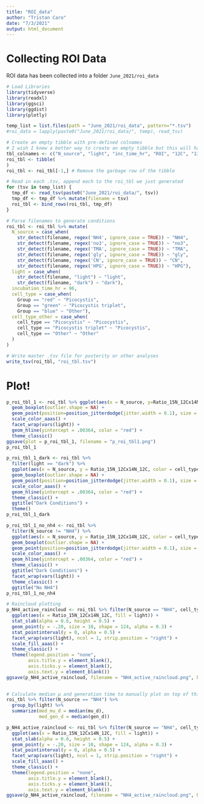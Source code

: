 ```yaml
---
title: "ROI_data"
author: "Tristan Caro"
date: "7/3/2021"
output: html_document
---
```


# Collecting ROI Data

ROI data has been collected into a folder `June_2021/roi_data`

```r
# Load Libraries
library(tidyverse)
library(readxl)
library(ggsci)
library(ggdist)
library(plotly)
```

```r
temp_list = list.files(path = "June_2021/roi_data", pattern="*.tsv")
#roi_data = lapply(paste0("June_2021/roi_data/", temp), read_tsv)

# Create an empty tibble with pre-defined colnames
# I wish I knew a better way to create an empty tibble but this will have to do
tbl_colnames <- c("N_source", "light", "inc_time_hr", "ROI", "12C", "13C", "14N_12C", "15N_12C", "31P", "32S", "34S", "SE", "Ratio_15N_12Cx14N_12C" )
roi_tbl <- tibble(
)
roi_tbl <- roi_tbl[-1,] # Remove the garbage row of the tibble

# Read in each .tsv, append each to the roi_tbl we just generated
for (tsv in temp_list) {
  tmp_df <- read_tsv(paste0("June_2021/roi_data/", tsv))
  tmp_df <- tmp_df %>% mutate(filename = tsv)
  roi_tbl <- bind_rows(roi_tbl, tmp_df)
}
```

```r
# Parse filenames to generate conditions
roi_tbl <- roi_tbl %>% mutate(
  N_source = case_when(
    str_detect(filename, regex('NH4', ignore_case = TRUE)) ~ "NH4",
    str_detect(filename, regex('no3', ignore_case = TRUE)) ~ "no3",
    str_detect(filename, regex('TMA', ignore_case = TRUE)) ~ "TMA",
    str_detect(filename, regex('gly', ignore_case = TRUE)) ~ "gly",
    str_detect(filename, regex('CN', ignore_case = TRUE)) ~ "CN",
    str_detect(filename, regex('HPG', ignore_case = TRUE)) ~ "HPG"),
  light = case_when(
    str_detect(filename, "light") ~ "light",
    str_detect(filename, "dark") ~ "dark"),
  incubation_time_hr = 96,
  cell_type = case_when(
    Group == "red" ~ "Picocystis",
    Group == "green" ~ "Picocystis triplet",
    Group == "blue" ~ "Other"),
  cell_type_other = case_when(
    cell_type == "Picocystis" ~ "Picocystis",
    cell_type == "Picocystis triplet" ~ "Picocystis",
    cell_type == "Other" ~ "Other"
  )
)

```

```r
# Write master .tsv file for posterity or other analyses
write_tsv(roi_tbl, "roi_tbl.tsv")
```


# Plot!
```r
p_roi_tbl_1 <- roi_tbl %>% ggplot(aes(x = N_source, y=Ratio_15N_12Cx14N_12C, color = cell_type)) +
  geom_boxplot(outlier.shape = NA) +
  geom_point(position=position_jitterdodge(jitter.width = 0.1), size = 0.2) +
  scale_color_aaas() +
  facet_wrap(vars(light)) +
  geom_hline(yintercept = .00364, color = "red") +
  theme_classic()
ggsave(plot = p_roi_tbl_1, filename = "p_roi_tbl1.png")
p_roi_tbl_1

p_roi_tbl_1_dark <- roi_tbl %>% 
  filter(light == "dark") %>% 
  ggplot(aes(x = N_source, y = Ratio_15N_12Cx14N_12C, color = cell_type)) +
  geom_boxplot(outlier.shape = NA) +
  geom_point(position=position_jitterdodge(jitter.width = 0.1), size = 0.2) +
  scale_color_aaas() +
  geom_hline(yintercept = .00364, color = "red") +
  theme_classic() +
  ggtitle("Dark Conditions") +
  theme()
p_roi_tbl_1_dark

p_roi_tbl_1_no_nh4 <- roi_tbl %>% 
  filter(N_source != "NH4") %>% 
  ggplot(aes(x = N_source, y = Ratio_15N_12Cx14N_12C, color = cell_type)) +
  geom_boxplot(outlier.shape = NA) +
  geom_point(position=position_jitterdodge(jitter.width = 0.1), size = 0.2) +
  scale_color_aaas() +
  geom_hline(yintercept = .00364, color = "red") +
  theme_classic() +
  ggtitle("Dark Conditions") +
  facet_wrap(vars(light)) +
  theme_classic() +
  ggtitle("No NH4")
p_roi_tbl_1_no_nh4


```

```r
# Raincloud plotting
p_NH4_active_raincloud <- roi_tbl %>% filter(N_source == "NH4", cell_type != "Other") %>% 
  ggplot(aes(x = Ratio_15N_12Cx14N_12C, fill = light)) + 
  stat_slab(alpha = 0.6, height = 0.5) +
  geom_point(y = -.20, size = 10, shape = 124, alpha = 0.3) +
  stat_pointinterval(y = 0, alpha = 0.5) +
  facet_wrap(vars(light), ncol = 1, strip.position = "right") +
  scale_fill_aaas() +
  theme_classic() +
  theme(legend.position = "none",
        axis.title.y = element_blank(),
        axis.ticks.y = element_blank(),
        axis.text.y = element_blank())
ggsave(p_NH4_active_raincloud, filename = "NH4_active_raincloud.png", height = 3, width = 7)
  
```

```r
# Calculate median µ and generation time to manually plot on top of this
roi_tbl %>% filter(N_source == "NH4") %>% 
  group_by(light) %>% 
  summarize(med_mu_d = median(mu_d),
            med_gen_d = median(gen_d))
```

```r
p_NH4_active_raincloud <- roi_tbl %>% filter(N_source == "NH4", cell_type != "Other") %>% 
  ggplot(aes(x = Ratio_15N_12Cx14N_12C, fill = light)) + 
  stat_slab(alpha = 0.6, height = 0.5) +
  geom_point(y = -.20, size = 10, shape = 124, alpha = 0.3) +
  stat_pointinterval(y = 0, alpha = 0.5) +
  facet_wrap(vars(light), ncol = 1, strip.position = "right") +
  scale_fill_aaas() +
  theme_classic() +
  theme(legend.position = "none",
        axis.title.y = element_blank(),
        axis.ticks.y = element_blank(),
        axis.text.y = element_blank())
ggsave(p_NH4_active_raincloud, filename = "NH4_active_raincloud.png", height = 3, width = 7)
```

